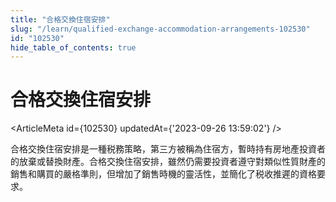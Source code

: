 ```yaml
---
title: "合格交換住宿安排"
slug: "/learn/qualified-exchange-accommodation-arrangements-102530"
id: "102530"
hide_table_of_contents: true
---
```



# 合格交換住宿安排

<ArticleMeta id={102530} updatedAt={'2023-09-26 13:59:02'} />
<div className='border-solid border-b border-t-0 my-4 border-[var(--ifm-color-gray-300)]' />

合格交換住宿安排是一種税務策略，第三方被稱為住宿方，暫時持有房地產投資者的放棄或替換財產。合格交換住宿安排，雖然仍需要投資者遵守對類似性質財產的銷售和購買的嚴格準則，但增加了銷售時機的靈活性，並簡化了税收推遲的資格要求。
